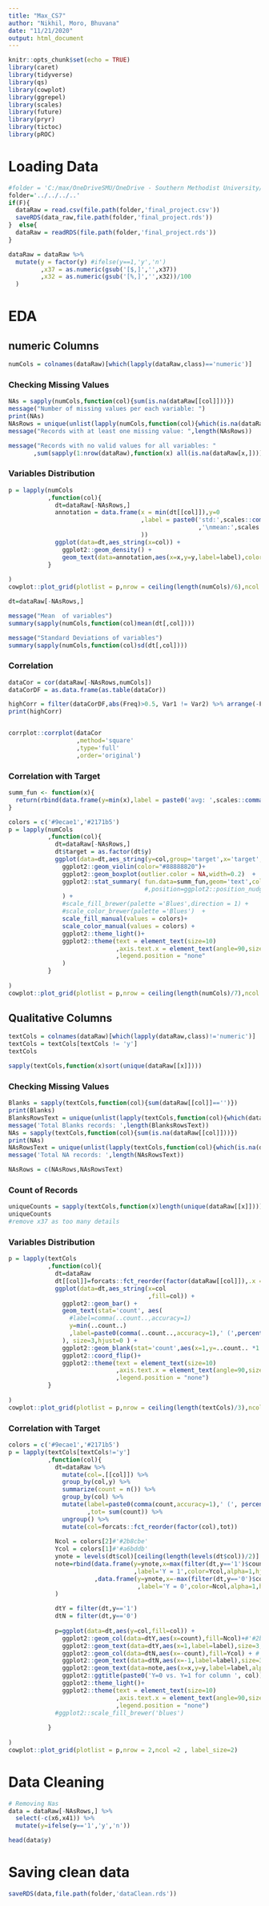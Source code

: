 ```yaml
---
title: "Max_CS7"
author: "Nikhil, Moro, Bhuvana"
date: "11/21/2020"
output: html_document
---
```


```r
knitr::opts_chunk$set(echo = TRUE)
library(caret)
library(tidyverse)
library(qs)
library(cowplot)
library(ggrepel)
library(scales)
library(future)
library(pryr)
library(tictoc)
library(pROC)
```

# Loading Data

```r
#folder = 'C:/max/OneDriveSMU/OneDrive - Southern Methodist University/2020-08 QTW/CS7'
folder='../../../..'
if(F){
  dataRaw = read.csv(file.path(folder,'final_project.csv'))
  saveRDS(data_raw,file.path(folder,'final_project.rds'))
}  else{
  dataRaw = readRDS(file.path(folder,'final_project.rds'))
}

dataRaw = dataRaw %>%
  mutate(y = factor(y) #ifelse(y==1,'y','n')
         ,x37 = as.numeric(gsub('[$,]','',x37))
         ,x32 = as.numeric(gsub('[%,]','',x32))/100
  )

```


# EDA

## numeric Columns

```r
numCols = colnames(dataRaw)[which(lapply(dataRaw,class)=='numeric')]
```

### Checking Missing Values

```r
NAs = sapply(numCols,function(col){sum(is.na(dataRaw[[col]]))})
message("Number of missing values per each variable: ")
print(NAs)
NAsRows = unique(unlist(lapply(numCols,function(col){which(is.na(dataRaw[[col]]))})))
message("Records with at least one missing value: ",length(NAsRows))

```
```r
message("Records with no valid values for all variables: "
       ,sum(sapply(1:nrow(dataRaw),function(x) all(is.na(dataRaw[x,])))))
```

### Variables Distribution

```r


p = lapply(numCols
           ,function(col){
             dt=dataRaw[-NAsRows,]
             annotation = data.frame(x = min(dt[[col]]),y=0
                                     ,label = paste0('std:',scales::comma(sd(dt[[col]]),accuracy=0.001)
                                                     ,'\nmean:',scales::comma(mean(dt[[col]]),accuracy=0.001)
                                     ))
             ggplot(data=dt,aes_string(x=col)) +
               ggplot2::geom_density() +
               geom_text(data=annotation,aes(x=x,y=y,label=label),color='blue',hjust=0,size=3,vjust=-1)
           }
           
)
cowplot::plot_grid(plotlist = p,nrow = ceiling(length(numCols)/6),ncol =6 , label_size=5)

```
```r
dt=dataRaw[-NAsRows,]

message("Mean  of variables")
summary(sapply(numCols,function(col)mean(dt[,col])))

message("Standard Deviations of variables")
summary(sapply(numCols,function(col)sd(dt[,col])))
```


### Correlation
```r
dataCor = cor(dataRaw[-NAsRows,numCols])
dataCorDF = as.data.frame(as.table(dataCor))

highCorr = filter(dataCorDF,abs(Freq)>0.5, Var1 != Var2) %>% arrange(-Freq)
print(highCorr)


corrplot::corrplot(dataCor
                   ,method='square'
                   ,type='full'
                   ,order='original')


```


### Correlation with Target

```r
summ_fun <- function(x){
  return(rbind(data.frame(y=min(x),label = paste0('avg: ',scales::comma(mean(x),accuracy=0.01)))))
}

colors = c('#9ecae1','#2171b5')
p = lapply(numCols 
           ,function(col){
             dt=dataRaw[-NAsRows,]
             dt$target = as.factor(dt$y)
             ggplot(data=dt,aes_string(y=col,group='target',x='target',fill='target')) +
               ggplot2::geom_violin(color="#88888820")+
               ggplot2::geom_boxplot(outlier.color = NA,width=0.2)  +
               ggplot2::stat_summary( fun.data=summ_fun,geom='text',color='blue',size=3#,hjust=0
                                      #,position=ggplot2::position_nudge(x=0.2)
               ) +
               #scale_fill_brewer(palette ='Blues',direction = 1) +
               #scale_color_brewer(palette ='Blues')  +
               scale_fill_manual(values = colors)+
               scale_color_manual(values = colors) +
               ggplot2::theme_light()+
               ggplot2::theme(text = element_text(size=10)
                              ,axis.text.x = element_text(angle=90,size=10)
                              ,legend.position = "none"
               )
           }
           
)
cowplot::plot_grid(plotlist = p,nrow = ceiling(length(numCols)/7),ncol =7 , label_size=2)

```

## Qualitative Columns

```r

textCols = colnames(dataRaw)[which(lapply(dataRaw,class)!='numeric')]
textCols = textCols[textCols != 'y']
textCols
```
```r
sapply(textCols,function(x)sort(unique(dataRaw[[x]])))
```

### Checking Missing Values

```r
Blanks = sapply(textCols,function(col){sum(dataRaw[[col]]=='')})
print(Blanks)
BlanksRowsText = unique(unlist(lapply(textCols,function(col){which(dataRaw[[col]]=='')})))
message('Total Blanks records: ',length(BlanksRowsText))
NAs = sapply(textCols,function(col){sum(is.na(dataRaw[[col]]))})
print(NAs)
NAsRowsText = unique(unlist(lapply(textCols,function(col){which(is.na(dataRaw[[col]]))})))
message('Total NA records: ',length(NAsRowsText))

NAsRows = c(NAsRows,NAsRowsText)
```
### Count of Records
```r
uniqueCounts = sapply(textCols,function(x)length(unique(dataRaw[[x]])))
uniqueCounts
#remove x37 as too many details

```


### Variables Distribution

```r


p = lapply(textCols
           ,function(col){
             dt=dataRaw
             dt[[col]]=forcats::fct_reorder(factor(dataRaw[[col]]),.x = factor(dataRaw[[col]]), .fun = length)
             ggplot(data=dt,aes_string(x=col
                                       ,fill=col)) +
               ggplot2::geom_bar() +
               geom_text(stat='count', aes(
                 #label=comma(..count..,accuracy=1)
                 y=min(..count..)
                 ,label=paste0(comma(..count..,accuracy=1),' (',percent(..count../sum(..count..),accuracy=1),')')
               ), size=3,hjust=0 ) +
               ggplot2::geom_blank(stat='count',aes(x=1,y=..count.. *1.2)) +
               ggplot2::coord_flip()+
               ggplot2::theme(text = element_text(size=10)
                              ,axis.text.x = element_text(angle=90,size=10)
                              ,legend.position = "none")
           }
           
)
cowplot::plot_grid(plotlist = p,nrow = ceiling(length(textCols)/3),ncol =3 , label_size=5)

```



### Correlation with Target

```r

colors = c('#9ecae1','#2171b5')
p = lapply(textCols[textCols!='y']
           ,function(col){
             dt=dataRaw %>%
               mutate(col=.[[col]]) %>%
               group_by(col,y) %>%
               summarize(count = n()) %>%
               group_by(col) %>%
               mutate(label=paste0(comma(count,accuracy=1),' (', percent(count/sum(count)),')')
                      ,tot= sum(count)) %>%
               ungroup() %>%
               mutate(col=forcats::fct_reorder(factor(col),tot))
             
             Ncol = colors[2]#'#2b8cbe'
             Ycol = colors[1]#'#a6bddb'
             ynote = levels(dt$col)[ceiling(length(levels(dt$col))/2)]
             note=rbind(data.frame(y=ynote,x=max(filter(dt,y=='1')$count)
                                   ,label='Y = 1',color=Ycol,alpha=1,hjust=0,angle=90)
                        ,data.frame(y=ynote,x=-max(filter(dt,y=='0')$count)
                                    ,label='Y = 0',color=Ncol,alpha=1,hjust=0,angle=90)
             )
             
             dtY = filter(dt,y=='1')
             dtN = filter(dt,y=='0')
             
             p=ggplot(data=dt,aes(y=col,fill=col)) +
               ggplot2::geom_col(data=dtY,aes(x=count),fill=Ncol)+#'#2b8cbe')+
               ggplot2::geom_text(data=dtY,aes(x=1,label=label),size=3,hjust=-.5)+
               ggplot2::geom_col(data=dtN,aes(x=-count),fill=Ycol) + #'#a6bddb') +
               ggplot2::geom_text(data=dtN,aes(x=-1,label=label),size=3,hjust=1.5,alpha=0.7)+
               ggplot2::geom_text(data=note,aes(x=x,y=y,label=label,alpha=alpha,hjust=hjust,angle=angle),inherit.aes = F,size=5) +
               ggplot2::ggtitle(paste0('Y=0 vs. Y=1 for column ', col)) +
               ggplot2::theme_light()+
               ggplot2::theme(text = element_text(size=10)
                              ,axis.text.x = element_text(angle=90,size=10)
                              ,legend.position = "none")
             #ggplot2::scale_fill_brewer('blues')
             
           }
           
)
cowplot::plot_grid(plotlist = p,nrow = 2,ncol =2 , label_size=2)

```


# Data Cleaning

```r
# Removing Nas
data = dataRaw[-NAsRows,] %>%
  select(-c(x6,x41)) %>%
  mutate(y=ifelse(y=='1','y','n'))

head(data$y)


```

# Saving clean data

```r
saveRDS(data,file.path(folder,'dataClean.rds'))
```
